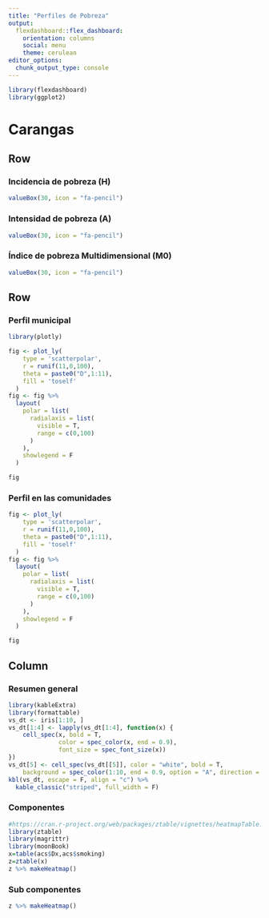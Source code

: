 ```yaml
---
title: "Perfiles de Pobreza"
output: 
  flexdashboard::flex_dashboard:
    orientation: columns
    social: menu
    theme: cerulean
editor_options: 
  chunk_output_type: console
---
```


```r
library(flexdashboard)
library(ggplot2)
```

# Carangas

Row {data-width=150}
-----------------------------------------------------------------------

### Incidencia de pobreza (H)

```r
valueBox(30, icon = "fa-pencil")
```

### Intensidad de pobreza (A)

```r
valueBox(30, icon = "fa-pencil")
```

### Índice de pobreza Multidimensional (M0)

```r
valueBox(30, icon = "fa-pencil")
```

Row {.tabset data-width=500}
-----------------------------------------------------------------------

### Perfil municipal

```r
library(plotly)

fig <- plot_ly(
    type = 'scatterpolar',
    r = runif(11,0,100),
    theta = paste0("D",1:11),
    fill = 'toself'
  ) 
fig <- fig %>%
  layout(
    polar = list(
      radialaxis = list(
        visible = T,
        range = c(0,100)
      )
    ),
    showlegend = F
  )

fig
```   

### Perfil en las comunidades

```r
fig <- plot_ly(
    type = 'scatterpolar',
    r = runif(11,0,100),
    theta = paste0("D",1:11),
    fill = 'toself'
  ) 
fig <- fig %>%
  layout(
    polar = list(
      radialaxis = list(
        visible = T,
        range = c(0,100)
      )
    ),
    showlegend = F
  )

fig
```   
 
Column {.tabset .tabset-fade data-width=350}
----------------------------------------------------------------------- 
 
### Resumen general

```r
library(kableExtra)
library(formattable)
vs_dt <- iris[1:10, ]
vs_dt[1:4] <- lapply(vs_dt[1:4], function(x) {
    cell_spec(x, bold = T, 
              color = spec_color(x, end = 0.9),
              font_size = spec_font_size(x))
})
vs_dt[5] <- cell_spec(vs_dt[[5]], color = "white", bold = T,
    background = spec_color(1:10, end = 0.9, option = "A", direction = -1))
kbl(vs_dt, escape = F, align = "c") %>%
  kable_classic("striped", full_width = F)
```

### Componentes

```r
#https://cran.r-project.org/web/packages/ztable/vignettes/heatmapTable.html
library(ztable)
library(magrittr)
library(moonBook)
x=table(acs$Dx,acs$smoking)
z=ztable(x) 
z %>% makeHeatmap()
```

### Sub componentes
    
```r
z %>% makeHeatmap()
```
